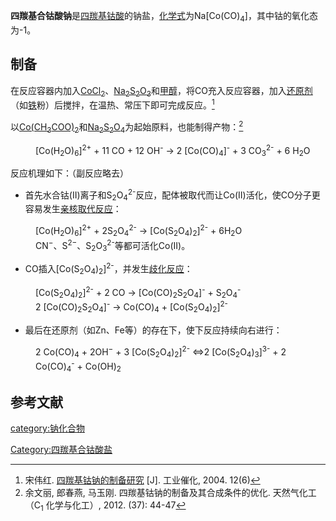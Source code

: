 {{chembox
| Verifiedfields = 
| Watchedfields = 
| verifiedrevid = 
| Name = 四羰基钴钠
|CustomizedImage=[[File:Na+.svg|File:Na+.svg]][[File:Tetracarbonylcobaltate.png|193px]]
| IUPACName = 
| OtherNames = 四羰基合钴(-1)酸钠<BR>四羰基钴钠
|Section1={{Chembox Identifiers
| CASNo_Ref = {{cascite|correct|CAS}}
| CASNo = 14878-28-5
| UNII_Ref = 
| UNII = 
| EINECS = 
| PubChem = 
| InChI = 
| SMILES = 
  }}
|Section3={{Chembox Properties
| Formula = NaCo(CO)<sub>4</sub>
| MolarMass = 193.967
| Appearance = 
| Solubility = 
| MeltingPt = 
| MeltingPt_notes = 
  }}
}}
'''四羰基合钴酸钠'''是[[四羰基钴酸|四羰基钴酸]]的钠盐，[[化学式|化学式]]为Na[Co(CO)<sub>4</sub>]，其中钴的氧化态为-1。

==制备==
在反应容器内加入[[氯化钴|CoCl<sub>2</sub>]]、[[硫代硫酸钠|Na<sub>2</sub>S<sub>2</sub>O<sub>3</sub>]]和[[甲醇|甲醇]]，将CO充入反应容器，加入[[还原剂|还原剂]]（如[[铁|铁]]粉）后搅拌，在温热、常压下即可完成反应。<ref>宋伟红. [http://www.ixueshu.com/document/c8efbe8a114d1465.html 四羰基钴钠的制备研究] {{Wayback|url=http://www.ixueshu.com/document/c8efbe8a114d1465.html |date=20161227132254 }}[J]. 工业催化, 2004. 12(6)</ref>

以[[乙酸钴|Co(CH<sub>3</sub>COO)<sub>2</sub>]]和[[连二亚硫酸钠|Na<sub>2</sub>S<sub>2</sub>O<sub>4</sub>]]为起始原料，也能制得产物：<ref>余文丽, 郎春燕, 马玉刚. 四羰基钴钠的制备及其合成条件的优化. 天然气化工（C<sub>1</sub> 化学与化工）, 2012. (37): 44-47</ref>
: [Co(H<sub>2</sub>O)<sub>6</sub>]<sup>2+</sup> + 11 CO + 12 OH<sup>-</sup> → 2 [Co(CO)<sub>4</sub>]<sup>-</sup> + 3 CO<sub>3</sub><sup>2-</sup> + 6 H<sub>2</sub>O

反应机理如下：（副反应略去）
* 首先水合钴(II)离子和S<sub>2</sub>O<sub>4</sub><sup>2-</sup>反应，配体被取代而让Co(II)活化，使CO分子更容易发生[[亲核取代反应|亲核取代反应]]：
: [Co(H<sub>2</sub>O)<sub>6</sub>]<sup>2+</sup> + 2S<sub>2</sub>O<sub>4</sub><sup>2-</sup> → [Co(S<sub>2</sub>O<sub>4</sub>)<sub>2</sub>]<sup>2-</sup> + 6H<sub>2</sub>O
: CN<sup>−</sup>、S<sup>2−</sup>、S<sub>2</sub>O<sub>3</sub><sup>2-</sup>等都可活化Co(II)。
* CO插入[Co(S<sub>2</sub>O<sub>4</sub>)<sub>2</sub>]<sup>2-</sup>，并发生[[歧化反应|歧化反应]]：
: [Co(S<sub>2</sub>O<sub>4</sub>)<sub>2</sub>]<sup>2-</sup> + 2 CO → [Co(CO)<sub>2</sub>S<sub>2</sub>O<sub>4</sub>]<sup>-</sup> + S<sub>2</sub>O<sub>4</sub><sup>-</sup>
: 2 [Co(CO)<sub>2</sub>S<sub>2</sub>O<sub>4</sub>]<sup>-</sup> → Co(CO)<sub>4</sub> + [Co(S<sub>2</sub>O<sub>4</sub>)<sub>2</sub>]<sup>2-</sup>
* 最后在还原剂（如Zn、Fe等）的存在下，使下反应持续向右进行：
: 2 Co(CO)<sub>4</sub> + 2OH<sup>−</sup> + 3 [Co(S<sub>2</sub>O<sub>4</sub>)<sub>2</sub>]<sup>2-</sup>  ⇔2 [Co(S<sub>2</sub>O<sub>4</sub>)<sub>3</sub>]<sup>3-</sup> + 2 Co(CO)<sub>4</sub><sup>-</sup> + Co(OH)<sub>2</sub>

==参考文献==
{{reflist}}

[[Category:四羰基合钴酸盐|Category:四羰基合钴酸盐]]
[[category:钠化合物|category:钠化合物]]